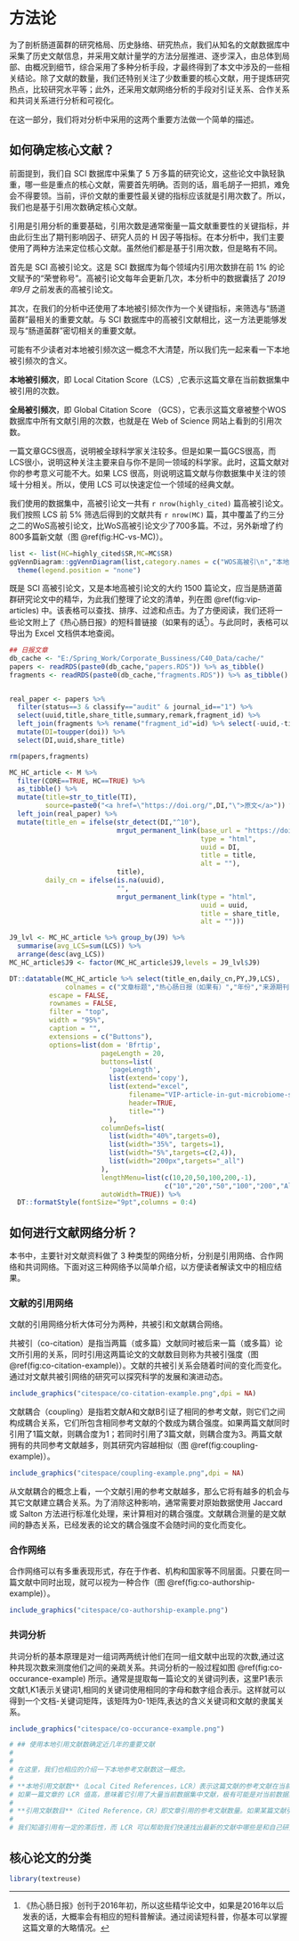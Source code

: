 # 方法论 {#method}

为了剖析肠道菌群的研究格局、历史脉络、研究热点，我们从知名的文献数据库中采集了历史文献信息，并采用文献计量学的方法分层推进、逐步深入，由总体到局部、由概况到细节，综合采用了多种分析手段，才最终得到了本文中涉及的一些相关结论。除了文献的数量，我们还特别关注了少数重要的核心文献，用于提炼研究热点，比较研究水平等；此外，还采用文献网络分析的手段对引证关系、合作关系和共词关系进行分析和可视化。

在这一部分，我们将对分析中采用的这两个重要方法做一个简单的描述。


## 如何确定核心文献？

前面提到，我们自 SCI 数据库中采集了 5 万多篇的研究论文，这些论文中孰轻孰重，哪一些是重点的核心文献，需要首先明确。否则的话，眉毛胡子一把抓，难免会不得要领。当前，评价文献的重要性最关键的指标应该就是引用次数了。所以，我们也是基于引用次数确定核心文献。


引用是引用分析的重要基础，引用次数是通常衡量一篇文献重要性的关键指标，并由此衍生出了期刊影响因子、研究人员的 H 因子等指标。在本分析中，我们主要使用了两种方法来定位核心文献。虽然他们都是基于引用次数，但是略有不同。

首先是 SCI 高被引论文。这是 SCI 数据库为每个领域内引用次数排在前 1% 的论文赋予的“荣誉称号”。高被引论文每年会更新几次，本分析中的数据囊括了 *2019年9月* 之前发表的高被引论文。

其次，在我们的分析中还使用了本地被引频次作为一个关键指标，来筛选与“肠道菌群”最相关的重要文献。与 SCI 数据库中的高被引文献相比，这一方法更能够发现与“肠道菌群”密切相关的重要文献。

可能有不少读者对本地被引频次这一概念不大清楚，所以我们先一起来看一下本地被引频次的含义。

**本地被引频次**，即 Local Citation Score（LCS）,它表示这篇文章在当前数据集中被引用的次数。

**全局被引频次**，即 Global Citation Score （GCS），它表示这篇文章被整个WOS数据库中所有文献引用的次数，也就是在 Web of Science 网站上看到的引用次数。

一篇文章GCS很高，说明被全球科学家关注较多。但是如果一篇GCS很高，而LCS很小，说明这种关注主要来自与你不是同一领域的科学家。此时，这篇文献对你的参考意义可能不大。如果 LCS 很高，则说明这篇文献与你数据集中关注的领域十分相关。所以，使用 LCS 可以快速定位一个领域的经典文献。

我们使用的数据集中，高被引论文一共有 `r nrow(highly_cited)` 篇高被引论文。我们按照 LCS 前 5% 筛选后得到的文献共有 `r nrow(MC)` 篇，其中覆盖了约三分之二的WoS高被引论文，比WoS高被引论文少了700多篇。不过，另外新增了约800多篇新文献（图 \@ref(fig:HC-vs-MC)）。

```r
list <- list(HC=highly_cited$SR,MC=MC$SR)
ggVennDiagram::ggVennDiagram(list,category.names = c("WOS高被引\n","本地高被引文献\n"),label="both") +
  theme(legend.position = "none")

```

既是 SCI 高被引论文，又是本地高被引论文的大约 1500 篇论文，应当是肠道菌群研究论文中的精华，为此我们整理了论文的清单，列在图 \@ref(fig:vip-articles) 中。该表格可以查找、排序、过滤和点击。为了方便阅读，我们还将一些论文附上了《热心肠日报》的短科普链接（如果有的话[^daily-since-2016]）。与此同时，表格可以导出为 Excel 文档供本地查阅。

[^daily-since-2016]: 《热心肠日报》创刊于2016年初，所以这些精华论文中，如果是2016年以后发表的话，大概率会有相应的短科普解读。通过阅读短科普，你基本可以掌握这篇文章的大略情况。


```r
## 日报文章
db_cache <- "E:/Spring_Work/Corporate_Bussiness/C40_Data/cache/"
papers <- readRDS(paste0(db_cache,"papers.RDS")) %>% as_tibble()
fragments <- readRDS(paste0(db_cache,"fragments.RDS")) %>% as_tibble()


real_paper <- papers %>% 
  filter(status==3 & classify=="audit" & journal_id=="1") %>%
  select(uuid,title,share_title,summary,remark,fragment_id) %>% 
  left_join(fragments %>% rename("fragment_id"=id) %>% select(-uuid,-title,-remark)) %>%
  mutate(DI=toupper(doi)) %>% 
  select(DI,uuid,share_title)

rm(papers,fragments)

MC_HC_article <- M %>%
  filter(CORE==TRUE, HC==TRUE) %>%
  as_tibble() %>%
  mutate(title=str_to_title(TI),
         source=paste0("<a href=\"https://doi.org/",DI,"\">原文</a>")) %>%
  left_join(real_paper) %>%
  mutate(title_en = ifelse(str_detect(DI,"^10"),
                           mrgut_permanent_link(base_url = "https://doi.org",
                                                type = "html",
                                                uuid = DI,
                                                title = title,
                                                alt = ""),
                           title),
         daily_cn = ifelse(is.na(uuid),
                           "",
                           mrgut_permanent_link(type = "html",
                                                uuid = uuid,
                                                title = share_title,
                                                alt = "")))

J9_lvl <- MC_HC_article %>% group_by(J9) %>%
  summarise(avg_LCS=sum(LCS)) %>%
  arrange(desc(avg_LCS))
MC_HC_article$J9 <- factor(MC_HC_article$J9,levels = J9_lvl$J9)

DT::datatable(MC_HC_article %>% select(title_en,daily_cn,PY,J9,LCS), 
              colnames = c("文章标题","热心肠日报（如果有）","年份","来源期刊","LCS"),
          escape = FALSE,
          rownames = FALSE,
          filter = "top",
          width = "95%",
          caption = "",
          extensions = c("Buttons"),
          options=list(dom = 'Bfrtip',
                       pageLength = 20,
                       buttons=list(
                         'pageLength',
                         list(extend='copy'),
                         list(extend="excel",
                              filename="VIP-article-in-gut-microbiome-study",
                              header=TRUE,
                              title="")
                         ),
                       columnDefs=list(
                         list(width="40%",targets=0),
                         list(width="35%", targets=1),
                         list(width="5%",targets=c(2,4)),
                         list(width="200px",targets="_all")
                       ),
                       lengthMenu=list(c(10,20,50,100,200,-1),
                                       c("10","20","50","100","200","All")),
                       autoWidth=TRUE)) %>%
  DT::formatStyle(fontSize="9pt",columns = 0:4)
```


## 如何进行文献网络分析？{#network-concept}

本书中，主要针对文献资料做了 3 种类型的网络分析，分别是引用网络、合作网络和共词网络。下面对这三种网络予以简单介绍，以方便读者解读文中的相应结果。

### 文献的引用网络

文献的引用网络分析大体可分为两种，共被引和文献耦合网络。

共被引（co-citation）是指当两篇（或多篇）文献同时被后来一篇（或多篇）论文所引用的关系，同时引用这两篇论文的文献数目则称为共被引强度（图 \@ref(fig:co-citation-example)）。文献的共被引关系会随着时间的变化而变化。通过对文献共被引网络的研究可以探究科学的发展和演进动态。

```r
include_graphics("citespace/co-citation-example.png",dpi = NA)
```

文献耦合（coupling）是指若文献A和文献B引证了相同的参考文献，则它们之间构成耦合关系，它们所包含相同参考文献的个数成为耦合强度。如果两篇文献同时引用了1篇文献，则耦合度为1；若同时引用了3篇文献，则耦合度为3。两篇文献拥有的共同参考文献越多，则其研究内容越相似（图 \@ref(fig:coupling-example)）。

```r
include_graphics("citespace/coupling-example.png",dpi = NA)
```


从文献耦合的概念上看，一个文献引用的参考文献越多，那么它将有越多的机会与其它文献建立耦合关系。为了消除这种影响，通常需要对原始数据使用 Jaccard 或 Salton 方法进行标准化处理，来计算相对的耦合强度。文献耦合测量的是文献间的静态关系，已经发表的论文的耦合强度不会随时间的变化而变化。


### 合作网络

合作网络可以有多重表现形式，存在于作者、机构和国家等不同层面。只要在同一篇文献中同时出现，就可以视为一种合作（图 \@ref(fig:co-authorship-example)）。


```r
include_graphics("citespace/co-authorship-example.png")
```




### 共词分析

共词分析的基本原理是对一组词两两统计他们在同一组文献中出现的次数,通过这种共现次数来测度他们之间的亲疏关系。共词分析的一般过程如图 \@ref(fig:co-occurance-example) 所示。通常是提取每一篇论文的关键词列表，这里P1表示文献1,K1表示关键词1,相同的关键词使用相同的字母和数字组合表示。这样就可以得到一个文档-关键词矩阵，该矩阵为0-1矩阵,表达的含义关键词和文献的隶属关系。

```r
include_graphics("citespace/co-occurance-example.png")
```



```r
# ## 使用本地引用文献数确定近几年的重要文献
# 
# 
# 在这里，我们也相应的介绍一下本地参考文献数这一概念。
# 
# **本地引用文献数**（Local Cited References，LCR）表示这篇文献的参考文献在当前数据集中的数量，即这篇文献引用别人的情况。
# 如果一篇文章的 LCR 值高，意味着它引用了大量当前数据集中文献，极有可能是对当前数据集中研究密切相关的综述文章。
# 
# **引用文献数目**（Cited Reference，CR）即文章引用的参考文献数量。如果某篇文献引用了50篇参考文献，则 CR 为50。
# 
# 我们知道引用有一定的滞后性，而 LCR 可以帮助我们快速找出最新的文献中哪些是和自己研究方向最相关的文章。
```


## 核心论文的分类

```r
library(textreuse)
```



